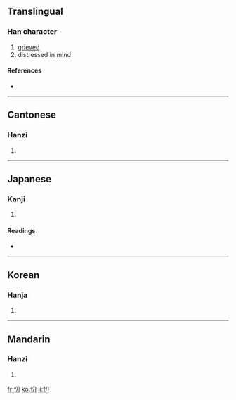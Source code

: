 ==Translingual==

===Han character===
{{Han char|rn=61|rad=心|as=02|sn=5|four=9702<sub>0</sub>|canj=心尸竹 (PSH), X心尸竹 (XPSH)}}

# [[grieved]]
# distressed in mind

====References====
* {{Han ref|kx=0375.080|dkj=10305|dj=0702.050|hdz=42268.080|uh=5FC9|ud=24521|bh=C97B|bd=51579}}

----

==Cantonese==

===Hanzi===
{{yue-hanzi|jyut=|y=dou1, tou1}}

# {{defn|Cantonese|sort=心02}}

----

==Japanese==

===Kanji===
{{ja-kanji|grade=|rs=心02}}

# {{defn|Japanese|sort=心02}}

====Readings====
* {{ja-readings|on=[[とう]] (tō)|kun=[[うれえる]] (ureeru)}}

----

==Korean==

===Hanja===
{{ko-hanja|hangeul=도|eumhun=|rv=do|mr=to|y=to}}

# {{defn|Korean|sort=心02}}

----

==Mandarin==

===Hanzi===
{{cmn-hanzi|pin=[[dāo]] ([[dao1]])|wg=tao<sup>1</sup>}}

# {{defn|Mandarin|sort=心02}}

[[fr:忉]]
[[ko:忉]]
[[li:忉]]